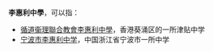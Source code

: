 '''李惠利中學'''，可以指：
* [[循道衞理聯合教會李惠利中學|循道衞理聯合教會李惠利中學]]，香港葵涌区的一所津贴中学
* [[宁波市李惠利中学|宁波市李惠利中学]]，中国浙江省宁波市一所中学
{{Disambig|cat=五字建築物消歧義}}